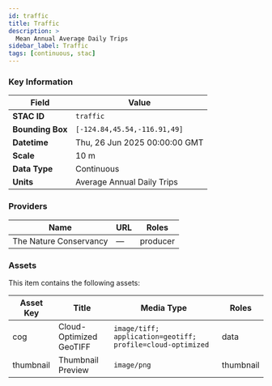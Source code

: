 ```yaml
---
id: traffic
title: Traffic
description: >
  Mean Annual Average Daily Trips
sidebar_label: Traffic
tags: [continuous, stac]
---
```



<LayerDemo layerKey="traffic" />

### Key Information

| Field            | Value                         |
| ---------------- | ----------------------------- |
| **STAC ID**      | `traffic`                     |
| **Bounding Box** | `[-124.84,45.54,-116.91,49]`  |
| **Datetime**     | Thu, 26 Jun 2025 00:00:00 GMT |
| **Scale**        | 10 m                          |
| **Data Type**    | Continuous                    |
| **Units**        | Average Annual Daily Trips    |

### Providers

| Name                   | URL | Roles    |
| ---------------------- | --- | -------- |
| The Nature Conservancy | —   | producer |

### Assets

This item contains the following assets:

| Asset Key | Title                   | Media Type                                                 | Roles     |
| --------- | ----------------------- | ---------------------------------------------------------- | --------- |
| cog       | Cloud-Optimized GeoTIFF | `image/tiff; application=geotiff; profile=cloud-optimized` | data      |
| thumbnail | Thumbnail Preview       | `image/png`                                                | thumbnail |
